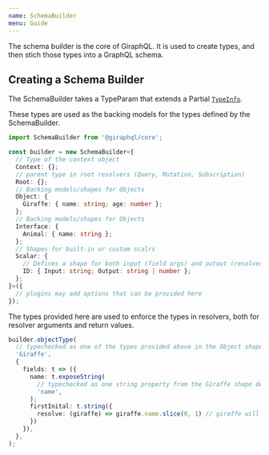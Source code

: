 ```yaml
---
name: SchemaBuilder
menu: Guide
---
```


The schema builder is the core of GiraphQL. It is used to create types, and then stich those types
into a GraphQL schema.

## Creating a Schema Builder

The SchemaBuilder takes a TypeParam that extends a Partial
[`TypeInfo`](/docs-api-schema-builder#typeinfo).

These types are used as the backing models for the types defined by the SchemaBuilder.

```typescript
import SchemaBuilder from '@giraphql/core';

const builder = new SchemaBuilder<{
  // Type of the context object
  Context: {};
  // parent type in root resolvers (Query, Mutation, Subscription)
  Root: {};
  // Backing models/shapes for Objects
  Object: {
    Giraffe: { name: string; age: number };
  };
  // Backing models/shapes for Objects
  Interface: {
    Animal: { name: string };
  };
  // Shapes for built-in or custom scalrs
  Scalar: {
    // Defines a shape for both input (field args) and outout (resolver return types)
    ID: { Input: string; Output: string | number };
  };
}>({
  // plugins may add options that can be provided here
});
```

The types provided here are used to enforce the types in resolvers, both for resolver arguments and
return values.

```typescript
builder.objectType(
  // typechecked as one of the types provided above in the Object shape (In this case only Giraffe)
  'Giraffe',
  {
    fields: t => ({
      name: t.exposeString(
        // typechecked as one string property from the Giraffe shape defined above (in this case only name)
        'name',
      );
      firstInital: t.string({
        resolve: (giraffe) => giraffe.name.slice(0, 1) // giraffe will be the same type as Giraffe shape above
      })
    }),
  },
);
```
